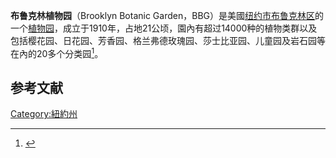 {{Infobox zoo
|zoo_name     = 布魯克林植物園
|date_opened  =  1910
|location     =  990 Washington Avenue, [[展望公园_(布鲁克林)|展望公园]], [[布鲁克林区|布鲁克林区]], [[纽约州|纽约州]] 11225<br>[[美国|美国]]
|coordinates  = {{coord|40|40|12|N|73|57|45|W|type:edu|display=inline,title}}
|area         = {{convert|52|acre|ha}}
|num_species  = 12,000<ref>{{Cite web | url=http://www.bbg.org/research/plant_collection | title=BBG's Plant Collection | access-date=May 2, 2013 | archive-url=https://web.archive.org/web/20130508105458/http://www.bbg.org/research/plant_collection | archive-date=May 8, 2013 | url-status=live }}</ref>
|annual_visitors= 725,000<ref>{{Cite web | url=http://www.bbg.org/press/capital_campaign | title=Brooklyn Botanic Garden Announces $7.5M Leon Levy Foundation Gift | access-date=May 2, 2013 | archive-url=https://web.archive.org/web/20130217044059/http://www.bbg.org/press/capital_campaign | archive-date=February 17, 2013 | url-status=live }}</ref>
|publictransit = '''[[紐約地鐵|紐約地鐵]]:'''{{bulleted list|{{NYCS Franklin-Botanic|time=bullets}} at [[富蘭克林大道／植物園車站|富蘭克林大道／植物園車站]]|{{NYCS Prospect Park|time=bullets}} at [[展望公園車站_(BMT線)|展望公園車站 (BMT線)]]}}'''[[MTA區域巴士營運|MTA區域巴士營運]]:''' {{NYC bus link|B41|B48}}
|website      = http://www.bbg.org/
}}'''布鲁克林植物园'''（Brooklyn Botanic Garden，BBG）是美國[[纽约市|纽约市]][[布鲁克林区|布鲁克林区]]的一个[[植物园|植物园]]，成立于1910年，占地21公顷，園內有超过14000种的植物类群以及包括樱花园、日花园、芳香园、格兰弗德玫瑰园、莎士比亚园、儿童园及岩石园等在內的20多个分类园<ref>{{Cite web|title=多姿多彩的布鲁克林植物园|url=https://www.ixueshu.com/h5/document/f21b7d05519c59113a63472ff9c6fcbc318947a18e7f9386.html|author=南方农业}}</ref>。

==参考文献==
{{reflist}}

[[Category:紐約州|Category:紐約州]]